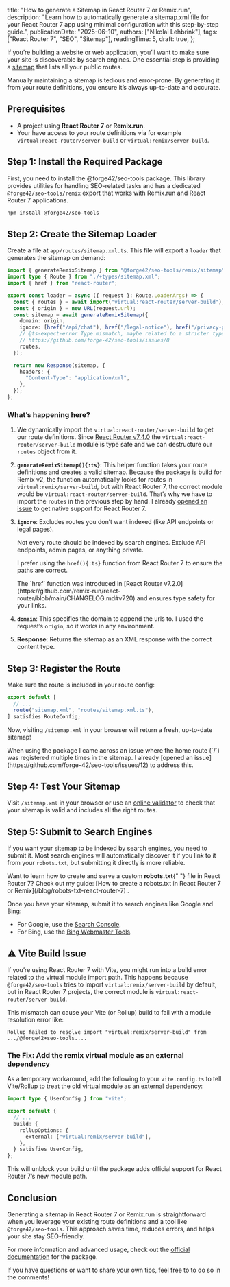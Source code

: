 
  title: "How to generate a Sitemap in React Router 7 or Remix.run",
  description:
    "Learn how to automatically generate a sitemap.xml file for your React Router 7 app using minimal configuration with this step-by-step guide.",
  publicationDate: "2025-06-10",
  authors: ["Nikolai Lehbrink"],
  tags: ["React Router 7", "SEO", "Sitemap"],
  readingTime: 5,
  draft: true,
};

If you’re building a website or web application, you’ll want to make sure your site is discoverable by search engines. One essential step is providing a [sitemap](https://developers.google.com/search/docs/crawling-indexing/sitemaps/overview) that lists all your public routes.

<Alert type="question" heading="Why automate your sitemap?">
  Manually maintaining a sitemap is tedious and error-prone. By generating it
  from your route definitions, you ensure it’s always up-to-date and accurate.
</Alert>

## Prerequisites

- A project using **React Router 7** or **Remix.run**.
- Your have access to your route definitions via for example `virtual:react-router/server-build` or `virtual:remix/server-build`.

## Step 1: Install the Required Package

First, you need to install the <ProfileBadge platform="GitHub" handle="forge-42/seo-tools">@forge42/seo-tools</ProfileBadge> package. This library provides utilities for handling SEO-related tasks and has a dedicated `@forge42/seo-tools/remix` export that works with Remix.run and React Router 7 applications.

```bash
npm install @forge42/seo-tools
```

## Step 2: Create the Sitemap Loader

Create a file at `app/routes/sitemap.xml.ts`. This file will export a `loader` that generates the sitemap on demand:

```typescript filename="app/routes/sitemap.xml.ts" showLineNumbers
import { generateRemixSitemap } from "@forge42/seo-tools/remix/sitemap";
import type { Route } from "./+types/sitemap.xml";
import { href } from "react-router";

export const loader = async ({ request }: Route.LoaderArgs) => {
  const { routes } = await import("virtual:react-router/server-build");
  const { origin } = new URL(request.url);
  const sitemap = await generateRemixSitemap({
    domain: origin,
    ignore: [href("/api/chat"), href("/legal-notice"), href("/privacy-policy")],
    // @ts-expect-error Type mismatch, maybe related to a stricter type mentioned in release notes for v.7.0.0
    // https://github.com/forge-42/seo-tools/issues/8
    routes,
  });

  return new Response(sitemap, {
    headers: {
      "Content-Type": "application/xml",
    },
  });
};
```

### What’s happening here?

<NewsletterForm />

1.  We dynamically import the `virtual:react-router/server-build` to get our route definitions.
    <Alert type="info">
      Since [React Router
      v7.4.0](https://github.com/remix-run/react-router/blob/main/CHANGELOG.md#v740)
      the `virtual:react-router/server-build` module is type safe and we can
      destructure our `routes` object from it.
    </Alert>
1.  **`generateRemixSitemap(){:ts}`**: This helper function takes your route definitions and creates a valid sitemap.
    <Alert type="info">
      Because the package is build for Remix v2, the function automatically
      looks for routes in `virtual:remix/server-build`, but with React Router 7,
      the correct module would be `virtual:react-router/server-build`. That’s
      why we have to import the `routes` in the previous step by hand. I already
      [opened an issue](https://github.com/forge-42/seo-tools/issues/13) to get
      native support for React Router 7.
    </Alert>
1.  **`ignore`**: Excludes routes you don’t want indexed (like API endpoints or legal pages).

    <Alert type="question" heading="Why ignore some routes?">
      Not every route should be indexed by search engines. Exclude API
      endpoints, admin pages, or anything private.
    </Alert>

    I prefer using the `href(){:ts}` function from React Router 7 to ensure the paths are correct.

    <Alert type="tip">
      The `href` function was introduced in [React Router
      v7.2.0](https://github.com/remix-run/react-router/blob/main/CHANGELOG.md#v720)
      and ensures type safety for your links.
    </Alert>

1.  **`domain`**: This specifies the domain to append the urls to. I used the request’s `origin`, so it works in any environment.
1.  **Response**: Returns the sitemap as an XML response with the correct content type.

## Step 3: Register the Route

Make sure the route is included in your route config:

```typescript filename="app/routes.ts"
export default [
  // ...
  route("sitemap.xml", "routes/sitemap.xml.ts"),
] satisfies RouteConfig;
```

Now, visiting `/sitemap.xml` in your browser will return a fresh, up-to-date sitemap!

<Alert type="warning" heading="Douplicate Route Registration">
  When using the package I came across an issue where the home route (`/`) was
  registered multiple times in the sitemap. I already [opened an
  issue](https://github.com/forge-42/seo-tools/issues/12) to address this.
</Alert>

## Step 4: Test Your Sitemap

Visit `/sitemap.xml` in your browser or use an [online validator](https://www.mysitemapgenerator.com/service/check.html) to check that your sitemap is valid and includes all the right routes.

## Step 5: Submit to Search Engines

If you want your sitemap to be indexed by search engines, you need to submit it. Most search engines will automatically discover it if you link to it from your `robots.txt`, but submitting it directly is more reliable.

<Alert type="tip" heading="Related: robots.txt in React Router 7">
  Want to learn how to create and serve a custom <strong>robots.txt</strong>{" "}
  file in React Router 7? Check out my guide: [How to create a robots.txt in
  React Router 7 or Remix](/blog/robots-txt-react-router-7) .
</Alert>

Once you have your sitemap, submit it to search engines like Google and Bing:

- For Google, use the [Search Console](https://search.google.com/search-console/sitemaps).
- For Bing, use the [Bing Webmaster Tools](https://www.bing.com/webmasters/sitemaps).

## ⚠️ Vite Build Issue

If you’re using React Router 7 with Vite, you might run into a build error related to the virtual module import path. This happens because `@forge42/seo-tools` tries to import `virtual:remix/server-build` by default, but in React Router 7 projects, the correct module is `virtual:react-router/server-build`.

This mismatch can cause your Vite (or Rollup) build to fail with a module resolution error like:

```
Rollup failed to resolve import "virtual:remix/server-build" from .../@forge42+seo-tools....
```

### The Fix: Add the remix virtual module as an external dependency

As a temporary workaround, add the following to your `vite.config.ts` to tell Vite/Rollup to treat the old virtual module as an external dependency:

```ts filename="vite.config.ts"
import type { UserConfig } from "vite";

export default {
  // ...
  build: {
    rollupOptions: {
      external: ["virtual:remix/server-build"],
    },
  } satisfies UserConfig,
};
```

This will unblock your build until the package adds official support for React Router 7’s new module path.

## Conclusion

Generating a sitemap in React Router 7 or Remix.run is straightforward when you leverage your existing route definitions and a tool like `@forge42/seo-tools`. This approach saves time, reduces errors, and helps your site stay SEO-friendly.

For more information and advanced usage, check out the [official documentation](https://github.com/forge-42/seo-tools) for the package.

If you have questions or want to share your own tips, feel free to to do so in the comments!
